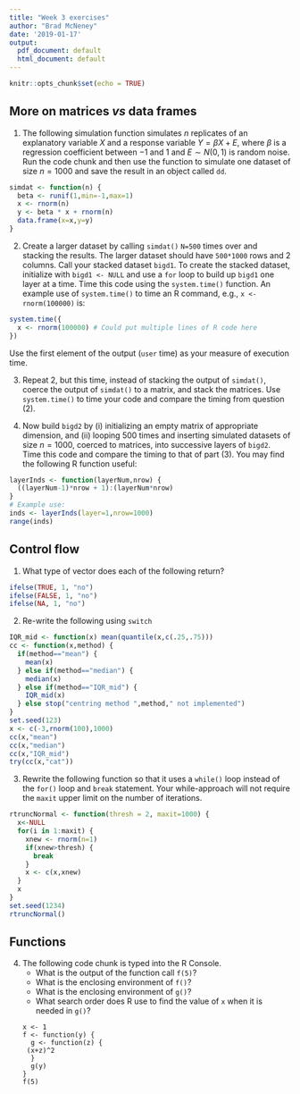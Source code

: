 ```yaml
---
title: "Week 3 exercises"
author: "Brad McNeney"
date: '2019-01-17'
output:
  pdf_document: default
  html_document: default
---
```


```r
knitr::opts_chunk$set(echo = TRUE)
```

## More on matrices *vs* data frames



1. The following simulation function 
simulates $n$ replicates of
an explanatory variable $X$ and a
response variable $Y = \beta X + E$, where $\beta$
is a regression coefficient between $-1$ and $1$
and $E\sim N(0,1)$ is random noise. Run the
code chunk and then use the function to simulate 
one dataset of size $n=1000$ and save the 
result in an object called `dd`.

```r
simdat <- function(n) {
  beta <- runif(1,min=-1,max=1)
  x <- rnorm(n)
  y <- beta * x + rnorm(n)
  data.frame(x=x,y=y)
}
```


2. Create a larger dataset by calling `simdat()`
`N=500` times over and stacking the results. 
The larger dataset should have `500*1000` rows and
2 columns.
Call your stacked dataset `bigd1`. 
To create the stacked dataset, 
initialize with `bigd1 <- NULL` and use 
a `for` loop to build up `bigd1` one layer 
at a time. Time this code using the `system.time()` function.
An example use of `system.time()` to time an R 
command, e.g., `x <- rnorm(100000)` is:
```r
system.time({
  x <- rnorm(100000) # Could put multiple lines of R code here
})
```
Use the first element of the output (`user` time) as 
your measure of execution time.

3. Repeat 2, but this time, instead of stacking
the output of `simdat()`, coerce the output
of `simdat()` to a matrix, and stack the 
matrices. Use `system.time()` to time your code
and compare the timing from question (2).

4. Now build `bigd2` by (i) initializing an empty
matrix of appropriate dimension, and (ii) looping 500 times
and inserting simulated datasets of size $n=1000$, coerced to matrices, into successive layers of `bigd2`.
Time this code and compare the timing to that of 
part (3). You may find the following R function
useful:
```r
layerInds <- function(layerNum,nrow) {
  ((layerNum-1)*nrow + 1):(layerNum*nrow) 
}
# Example use:
inds <- layerInds(layer=1,nrow=1000)
range(inds)
```


## Control flow

1. What type of vector does each of the following return?

```r
ifelse(TRUE, 1, "no")
ifelse(FALSE, 1, "no")
ifelse(NA, 1, "no")
```

2. Re-write the following using `switch`

```r
IQR_mid <- function(x) mean(quantile(x,c(.25,.75)))
cc <- function(x,method) {
  if(method=="mean") {
    mean(x)
  } else if(method=="median") {
    median(x)
  } else if(method=="IQR_mid") {
    IQR_mid(x)
  } else stop("centring method ",method," not implemented")
}
set.seed(123)
x <- c(-3,rnorm(100),1000)
cc(x,"mean")
cc(x,"median")
cc(x,"IQR_mid")
try(cc(x,"cat"))
```

3. Rewrite the following function so that 
it uses a `while()` loop instead of the 
`for()` loop and `break` statement. Your while-approach
will not require the `maxit` upper limit on the 
number of iterations.
```r
rtruncNormal <- function(thresh = 2, maxit=1000) {
  x<-NULL
  for(i in 1:maxit) {
    xnew <- rnorm(n=1)
    if(xnew>thresh) {
      break
    }
    x <- c(x,xnew)
  }
  x
}
set.seed(1234)
rtruncNormal()
```


## Functions

4. The following code chunk is typed into the R Console.
    - What is the output of the function call `f(5)`?
    - What is the enclosing environment of `f()`?
    - What is the enclosing environment of `g()`?
    - What search order does R use to find the 
    value of `x` when it is needed in `g()`?
```
x <- 1
f <- function(y) {
  g <- function(z) {
    (x+z)^2
  }
  g(y)
}
f(5)
```


